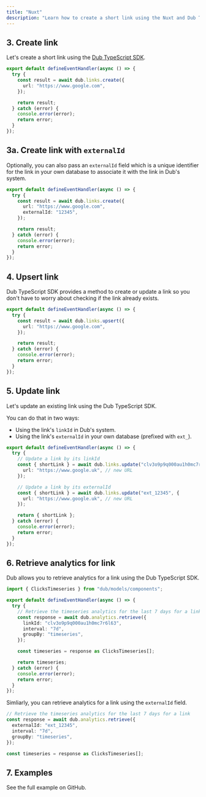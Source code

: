 ```yaml
---
title: "Nuxt"
description: "Learn how to create a short link using the Nuxt and Dub TypeScript SDK."
---
```



<Prerequisites />

<InstallTypescript />

## 3. Create link

Let's create a short link using the [Dub TypeScript SDK](/sdks/typescript/overview).

```typescript server/api/links.post.ts
export default defineEventHandler(async () => {
  try {
    const result = await dub.links.create({
      url: "https://www.google.com",
    });

    return result;
  } catch (error) {
    console.error(error);
    return error;
  }
});
```

## 3a. Create link with `externalId`

Optionally, you can also pass an `externalId` field which is a unique identifier for the link in your own database to associate it with the link in Dub's system.

```typescript server/api/links.post.ts
export default defineEventHandler(async () => {
  try {
    const result = await dub.links.create({
      url: "https://www.google.com",
      externalId: "12345",
    });

    return result;
  } catch (error) {
    console.error(error);
    return error;
  }
});
```

## 4. Upsert link

Dub TypeScript SDK provides a method to create or update a link so you don't have to worry about checking if the link already exists.

```typescript server/api/links.put.ts
export default defineEventHandler(async () => {
  try {
    const result = await dub.links.upsert({
      url: "https://www.google.com",
    });

    return result;
  } catch (error) {
    console.error(error);
    return error;
  }
});
```

## 5. Update link

Let's update an existing link using the Dub TypeScript SDK.

You can do that in two ways:

- Using the link's `linkId` in Dub's system.
- Using the link's `externalId` in your own database (prefixed with `ext_`).

```typescript server/api/links.patch.ts
export default defineEventHandler(async () => {
  try {
    // Update a link by its linkId
    const { shortLink } = await dub.links.update("clv3o9p9q000au1h0mc7r6l63", {
      url: "https://www.google.uk", // new URL
    });

    // Update a link by its externalId
    const { shortLink } = await dub.links.update("ext_12345", {
      url: "https://www.google.uk", // new URL
    });

    return { shortLink };
  } catch (error) {
    console.error(error);
    return error;
  }
});
```

## 6. Retrieve analytics for link

Dub allows you to retrieve analytics for a link using the Dub TypeScript SDK.

```typescript server/api/analytics.get.ts
import { ClicksTimeseries } from "dub/models/components";

export default defineEventHandler(async () => {
  try {
    // Retrieve the timeseries analytics for the last 7 days for a link
    const response = await dub.analytics.retrieve({
      linkId: "clv3o9p9q000au1h0mc7r6l63",
      interval: "7d",
      groupBy: "timeseries",
    });

    const timeseries = response as ClicksTimeseries[];

    return timeseries;
  } catch (error) {
    console.error(error);
    return error;
  }
});
```

Simliarly, you can retrieve analytics for a link using the `externalId` field.

```typescript server/api/analytics.get.ts
// Retrieve the timeseries analytics for the last 7 days for a link
const response = await dub.analytics.retrieve({
  externalId: "ext_12345",
  interval: "7d",
  groupBy: "timeseries",
});

const timeseries = response as ClicksTimeseries[];
```

## 7. Examples

<CardGroup cols={2}>
  <Card
    title="Nuxt.js Example"
    icon="arrow-up-right-from-square"
    href="https://github.com/dubinc/examples/tree/main/node/nuxt"
  >
    See the full example on GitHub.
  </Card>
</CardGroup>
